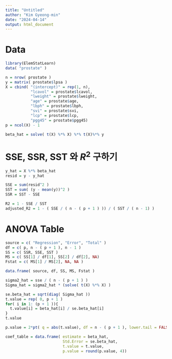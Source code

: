 ```yaml
---
title: "Untitled"
author: "Kim Gyeong-min"
date: "2024-04-14"
output: html_document
---
```

# Data
```r
library(ElemStatLearn)
data( "prostate" )

n = nrow( prostate )
y = matrix( prostate$lpsa )
X = cbind( "(intercept)" = rep(1, n), 
           "lcavol" = prostate$lcavol,
           "lweight" = prostate$lweight,
           "age" = prostate$age,
           "lbph" = prostate$lbph,
           "svi" = prostate$svi,
           "lcp" = prostate$lcp,
           "pgg45" = prostate$pgg45)
p = ncol(X) - 1

beta_hat = solve( t(X) %*% X) %*% t(X)%*% y
```


# SSE, SSR, SST 와 $R^2$ 구하기
```r
y_hat = X %*% beta_hat
resid = y - y_hat

SSE = sum(resid^2 )
SST = sum( (y - mean(y))^2 )
SSR = SST - SSE

R2 = 1 - SSE / SST 
adjusted_R2 = 1 - ( SSE / ( n - ( p + 1 ) )) / ( SST / ( n - 1) )

```



# ANOVA Table
```r
source = c( "Regression", "Error", "Total" )
df = c( p, n - ( p + 1 ), n - 1 )
SS = c( SSR, SSE, SST )
MS = c( SS[1] / df[1], SS[2] / df[2], NA)
Fstat = c( MS[1] / MS[2], NA, NA )

data.frame( source, df, SS, MS, Fstat )
```






```r
sigma2_hat = sse / ( n - ( p + 1 ) )
Sigma_hat = sigma2_hat * (solve( t(X) %*% X) ) 

se.beta_hat = sqrt(diag( Sigma_hat ))
t.value = rep( 0, p + 1 )
for( i in 1: (p + 1 )){
  t.value[i] = beta_hat[i] / se.beta_hat[i]
}
t.value

p.value = 2*pt( q = abs(t.value), df = n - ( p + 1 ), lower.tail = FALSE )

coef_table = data.frame( estimate = beta_hat,
                         Std.Error = se.beta_hat,
                         t.value = t.value,
                         p.value = round(p.value, 4))














```

